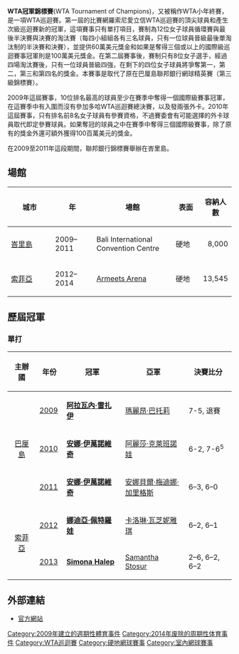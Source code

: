 {{Infobox WTA Tennis Tournament
| Name                  = WTA冠軍錦標賽
| Current               = 
| Logo                  = 
| Logo_size             = 
| City                  = [[索菲亞|索菲亞]]
| Country               = [[保加利亞|保加利亞]]
| Venue                 = [[Armeets_Arena|Armeets Arena]]
| Tier                  = [[WTA_International_tournaments|International]]
| Surface               = 硬地/ 室內
| Draw                  = 8S
| Prize_Money           = US$750,000
| Web_site              = [http://sofia-tennis.bg/ sofia-tennis.bg]
| Notes                 = 
}}
'''WTA冠軍錦標賽'''(WTA Tournament of Champions)，又被稱作WTA小年終賽，是一項WTA巡迴賽。第一屆的比賽網羅索尼愛立信WTA巡迴賽的頂尖球員和產生次級巡迴賽新的冠軍，這項賽事只有單打項目，賽制為12位女子球員循環賽與最後半決賽與決賽的淘汰賽（每四小組組各有三名球員，只有一位球員晉級最後單淘汰制的半決賽和決賽），並提供60萬美元獎金和如果是奪得三個或以上的國際級巡迴賽事冠軍則是100萬美元獎金。在第二屆賽事後，賽制只有8位女子選手，經過四場淘汰賽後，只有一位球員晉級四強，在剩下的四位女子球員將爭奪第一，第二，第三和第四名的獎金。本賽事是取代了原在巴厘島聯邦銀行網球精英賽（第三級錦標賽）。

2009年這屆賽事，10位排名最高的球員至少在賽季中奪得一個國際級賽事冠軍，在這賽季中有入圍而沒有參加多哈WTA巡迴賽總決賽，以及發兩張外卡。2010年這屆賽事，只有排名前8名女子球員有參賽資格，不過賽委會有可能選擇的外卡球員取代即定參賽球員。如果奪冠的球員之中在賽季中奪得三個國際級賽事，除了原有的獎金外還可額外獲得100百萬美元的獎金。

在2009至2011年這段期間，聯邦銀行錦標賽舉辦在峇里島。

== 場館 ==

{|class=wikitable style=text-align:center
!width=140|城市
!width=100|年
!width=220|場館
!width=70|表面
!width=50|容納人數
|-
|align=left|{{INA}} [[峇里島|峇里島]]
|2009–2011
|Bali International Convention Centre
|硬地
|align=right|8,000
|-
|align=left|{{flagicon|Bulgaria}} [[索菲亞|索菲亞]]
|2012–2014
|[[Armeets_Arena|Armeets Arena]]
|硬地
|align=right|13,545
|}

== 歷屆冠軍 ==
=== 單打 ===

{| class="wikitable"
|- bgcolor="#efefef"
!width=100|主辦國
!width=50|年份
!width=210|冠軍
!width=210|亞軍
!width=200|決賽比分
|-
| rowspan="3" align=center| {{flagicon|Indonesia}} [[巴厘島|巴厘島]]
| [[2009年聯邦銀行錦標賽|2009]]
| {{flagicon|FRA}} '''[[阿拉瓦內·雷扎伊|阿拉瓦內·雷扎伊]]'''
| {{flagicon|FRA}} [[瑪麗昂·巴托莉|瑪麗昂·巴托莉]]
| 7-5, 退賽
|-
| [[2010年聯邦銀行錦標賽|2010]]
| {{flagicon|SRB}} '''[[安娜·伊萬諾維奇|安娜·伊萬諾維奇]]'''
| {{flagicon|RUS}} [[阿麗莎·克萊班諾娃|阿麗莎·克萊班諾娃]]
| 6-2, 7-6<sup>5</sup>
|-
| [[2011年聯邦銀行冠軍錦標賽|2011]]
| {{flagicon|SRB}} '''[[安娜·伊萬諾維奇|安娜·伊萬諾維奇]]'''
| {{flagicon|ESP}} [[安娜貝爾·梅迪娜·加里格斯|安娜貝爾·梅迪娜·加里格斯]]
| 6–3, 6–0
|-
| rowspan="2" align=center| {{flagicon|Bulgaria}} [[索菲亞|索菲亞]]
| [[2012年卡達航空冠軍錦標賽|2012]]
| {{flagicon|RUS}} '''[[娜迪亞·佩特羅娃|娜迪亞·佩特羅娃]]'''
| {{flagicon|DNK}} [[卡洛琳·瓦芝妮雅琪|卡洛琳·瓦芝妮雅琪]]
| 6–2, 6–1
|-
| [[2013_Garanti_Koza_WTA_Tournament_of_Champions|2013]]
| {{flagicon|ROU}} '''[[Simona_Halep|Simona Halep]]'''
| {{flagicon|AUS}} [[Samantha_Stosur|Samantha Stosur]]
|2–6, 6–2, 6–2
|}

== 外部連結 ==
* [http://www.commbanktennis.com/ 官方網站] {{Wayback|url=http://www.commbanktennis.com/ |date=20080813134039 }}

[[Category:2009年建立的週期性體育事件|Category:2009年建立的週期性體育事件]]
[[Category:2014年废除的周期性体育事件|Category:2014年废除的周期性体育事件]]
[[Category:WTA巡迴賽|Category:WTA巡迴賽]]
[[Category:硬地網球賽事|Category:硬地網球賽事]]
[[Category:室內網球賽事|Category:室內網球賽事]]